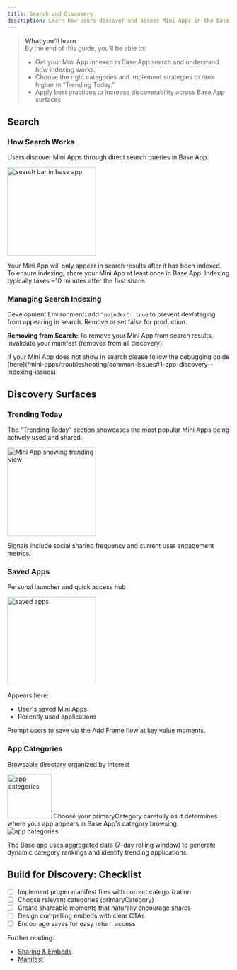 ```yaml
---
title: Search and Discovery
description: Learn how users discover and access Mini Apps in the Base ecosystem, including discovery surfaces, ranking systems, and optimization strategies for maximum visibility.
---
```


> **What you’ll learn**  
> By the end of this guide, you’ll be able to:
> - Get your Mini App indexed in Base App search and understand how indexing works.  
> - Choose the right categories and implement strategies to rank higher in “Trending Today.”  
> - Apply best practices to increase discoverability across Base App surfaces.  

## Search

### How Search Works
Users discover Mini Apps through direct search queries in Base App.

<Frame caption="Here in The Base App you can see searching based on partial titles">
<img src="/images/minikit/search.jpg" alt="search bar in base app" height="200"/>
</Frame>

Your Mini App will only appear in search results after it has been indexed. To ensure indexing, share your Mini App at least once in Base App. Indexing typically takes ~10 minutes after the first share.

### Managing Search Indexing

Development Environment: add `"noindex": true` to prevent dev/staging from appearing in search. Remove or set false for production.

**Removing from Search:**
To remove your Mini App from search results, invalidate your manifest (removes from all discovery).

<Warning>
If your Mini App does not show in search please follow the debugging guide [here](/mini-apps/troubleshooting/common-issues#1-app-discovery--indexing-issues)
</Warning>

## Discovery Surfaces

### Trending Today
The "Trending Today" section showcases the most popular Mini Apps being actively used and shared.

<Frame caption="Trending Today">
<img src="/images/minikit/trending_today.jpg" alt="Mini App showing trending view" height="200"/>
</Frame>

Signals include social sharing frequency and current user engagement metrics.

### Saved Apps
Personal launcher and quick access hub

<Frame caption="Saved Apps">
<img src="/images/minikit/my-apps.jpg" alt="saved apps" height="200"/>
</Frame>

Appears here:
- User's saved Mini Apps
- Recently used applications

Prompt users to save via the Add Frame flow at key value moments.

### App Categories
Browsable directory organized by interest

<Frame caption="App Categories">
<img src="/images/minikit/categories.jpg" alt="app categories" height="100"/>
</Frame>

<Warning>
Choose your primaryCategory carefully as it determines where your app appears in Base App's category browsing.
</Warning>

<Frame caption="Ranking for the Social Category">
<img src="/images/minikit/ranking.jpeg" alt="app categories" className="h-18 w-auto" />
</Frame>

<Tip> The Base app uses aggregated data (7-day rolling window) to generate dynamic category rankings and identify trending applications.</Tip>

## Build for Discovery: Checklist

- [ ] Implement proper manifest files with correct categorization
- [ ] Choose relevant categories (primaryCategory)
- [ ] Create shareable moments that naturally encourage shares
- [ ] Design compelling embeds with clear CTAs
- [ ] Encourage saves for easy return access

Further reading:

- [Sharing & Embeds](/mini-apps/features/embeds-and-previews)
- [Manifest](/mini-apps/features/manifest)



